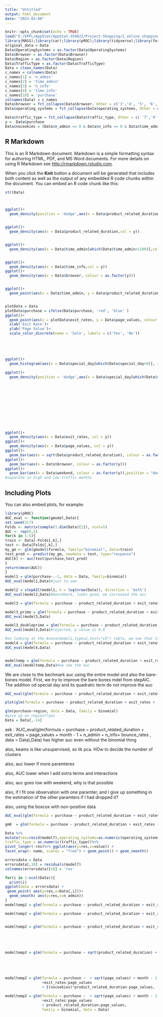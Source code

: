 ```yaml
---
title: "Untitled"
output: html_document
date: "2023-03-08"
---
```


```r
knitr::opts_chunk$set(echo = TRUE)
load("E:/EPFL/AppStat/AppStat-359822/Project-Shopping/2_online_shopping.RData")
library(MASS);library(car);library(pROC);library(tidyverse);library(forcats);library(janitor)
original_data = Data
Data$OperatingSystems = as.factor(Data$OperatingSystems)
Data$Browser = as.factor(Data$Browser)
Data$Region = as.factor(Data$Region)
Data$TrafficType = as.factor(Data$TrafficType)
Data = clean_names(Data)
c_names = colnames(Data)
c_names[1] = 'n_admin'
c_names[2] = 'time_admin'
c_names[3] = 'n_info'
c_names[4] = 'time_info'
c_names[18] = 'purchase'
colnames(Data) = c_names
Data$browser = fct_collapse(Data$browser, Other = c('3','4', '5', '6','7','8','9','10','11','12','13'))
Data$operating_systems = fct_collapse(Data$operating_systems, Other = c('5','6', '7','8'))

Data$traffic_type = fct_collapse(Data$traffic_type, Other = c( '7','9','12','14','15','16','17','18','19'))
y =  Data$purchase
Data$nocookies = (Data$n_admin == 0 & Data$n_info == 0 & Data$time_admin == 0 & Data$time_info == 0 )
```

## R Markdown

This is an R Markdown document. Markdown is a simple formatting syntax for authoring HTML, PDF, and MS Word documents. For more details on using R Markdown see <http://rmarkdown.rstudio.com>.

When you click the **Knit** button a document will be generated that includes both content as well as the output of any embedded R code chunks within the document. You can embed an R code chunk like this:

```r
str(Data)



ggplot()+
  geom_density(position = 'dodge',aes(x = Data$product_related_duration[which(Data$product_related_duration <110)],col = y[which(   Data$product_related_duration <110)]))


ggplot()+
  geom_density(aes(x = Data$product_related_duration,col = y))


ggplot()+
  geom_density(aes(x = Data$time_admin[which(Data$time_admin<1100)],col = y[which(Data$time_admin<1100)]))


ggplot()+
  geom_density(aes(x = Data$time_info,col = y))
ggplot()+
  geom_density(aes(x = Data$browser, colour = as.factor(y)))


ggplot()+
  geom_point(aes(x = Data$time_admin, y = Data$product_related_duration), col = ifelse(Data$purchase, 'red', 'blue' ))


plotData = Data
plotData$purchase = ifelse(Data$purchase, 'red', 'blue' )
ggplot()+
  geom_point(aes(x = plotData$exit_rates, y = Data$page_values, colour = plotData$purchase))+ 
  xlab('Exit Rate')+
  ylab('Page Value')+
  scale_color_discrete(name = 'Sale', labels = c('Yes', 'No'))





ggplot()+
  geom_histogram(aes(x = Data$special_day[which(Data$special_day>0)], col = y[which(Data$special_day>0)]))

ggplot()+
  geom_density(position = 'dodge',aes(x = Data$special_day[which(Data$special_day>0)], col = y[which(Data$special_day>0)]))












ggplot()+
  geom_density(aes(x = Data$exit_rates, col = y))
ggplot()+
  geom_density(aes(x = Data$page_values, col = y))
ggplot()+
  geom_bar(aes(x = sqrt(Data$product_related_duration), colour = as.factor(y)))
ggplot()+
  geom_bar(aes(x = Data$browser, colour = as.factor(y)))
ggplot()+
  geom_bar(aes(x = Data$weekend, colour = as.factor(y)),position = "dodge2")
#separate in high and low traffic months  
```

## Including Plots

You can also embed plots, for example:

```r
library(pROC)
AUC_eval <- function(gmodel,Data){
set.seed(517)
Folds <- matrix(sample(1:dim(Data)[1]), ncol=5)
AUC <- rep(0,5)
for(k in 1:5){
train <- Data[-Folds[,k],]
test <- Data[Folds[,k],]
my_gm <- glm(gmodel$formula, family="binomial", data=train)
test_pred <- predict(my_gm, newdata = test, type="response")
AUC[k] <- auc(test$purchase,test_pred)
}
return(mean(AUC))
}
model1 = glm(purchase~.-1, data = Data, family=binomial)
AUC_eval(model1,Data)#just to see

model2 = stepAIC(model1, k = log(nrow(Data)), direction = 'both')
AUC_eval(model2,Data)#benchmark, looks good, we increased the auc

model3 = glm(formula = purchase ~ product_related_duration + exit_rates + page_values + month - 1, family = binomial, data = Data)

model3_prime = glm(formula = purchase ~ product_related_duration + exit_rates + page_values + month + visitor_type + special_day - 1, data = Data, family = binomial)
AUC_eval(model3,Data)

model3_doubleprime = glm(formula = purchase ~ product_related_duration + exit_rates + page_values + month + visitor_type + special_day + I(special_day^2)- 1, data = Data, family = binomial)
AUC_eval(model3,Data)#rejected, p value is 0.8

#on looking at the Anova(model1,type=2,test="LR") table, we see that traffic type seems inmportant but is not in the model. we introduct it
model4 = glm(formula = purchase ~ product_related_duration + exit_rates + page_values + month + visitor_type + traffic_type - 1, data = Data, family = binomial)
AUC_eval(model4,Data)


modeltemp = glm(formula = purchase ~ product_related_duration + exit_rates + (page_values)**2 + month - 1 + n_admin + n_info + visitor_type + traffic_type, family = binomial, data = Data)
AUC_eval(modeltemp,Data)#we see the auc
```
We are close to the bechmark auc using the entire model and also the bare-bones model.
First, we try to improve the bare bones mdel from stepAIC. The addition od special day and its quadratic term do not improve the auc

```r
AUC_eval(glm(formula = purchase ~ product_related_duration + exit_rates +        page_values + month - 1 + n_admin + n_info*time_info+ bounce_rates , family = binomial, data = Data),Data)#we see the 

plot(glm(formula = purchase ~ product_related_duration + exit_rates +        page_values + month - 1 + n_admin + n_info*time_info+ bounce_rates , family = binomial, data = Data))#remove some observations?
```


```r
glm(purchase~region, data = Data, family = binomial)
#give up on region??yes
Data = Data[,-14]

```









ask :
'AUC_eval(glm(formula = purchase ~ product_related_duration + exit_rates +        page_values + month - 1 + n_admin + n_info+ bounce_rates , data = Data),Data)
has higher auc even without the binomial thing

 also, keams is like unsupervised, so lik pca. HOw to decide the number of clusters
 
 also, auc lower if more paramteres
 
 also, AUC lower when I add extra terms and interactions
 
 also, auc goes low with weekend, why is that possible
 
 also, if I fit one observation with one paramter, and I give up something in the estimation of the other paramters if I had dropped it?
 
 also, using the boxcox with non-positive data
 
 
 
 
```r
AUC_eval(glm(formula = purchase ~ product_related_duration + exit_rates + page_values + month - 1 + n_admin + n_info*time_info+ bounce_rates , family = binomial, data = Data),Data)#we see the 
```
 
```r
gm0  = glm(formula = purchase ~ product_related_duration + exit_rates + page_values + month - 1 + n_admin + n_info*time_info+ bounce_rates +I(product_related_duration^2), family = binomial, data = Data)

Data %>%
mutate(res=resid(model7),operating_systems=as.numeric(operating_systems), month = as.numeric(month), browser=as.numeric(browser), region = as.numeric(region),  visitor_type = as.numeric(visitor_type), month = as.numeric(as.factor(month)),
traffic_type = as.numeric(traffic_type))%>%
pivot_longer(-res)%>% ggplot(aes(y=res,x=value)) +
facet_wrap(~ name, scales = "free") + geom_point() + geom_smooth()
```



```r
errorsdata = Data
errorsdata[,18] = residuals(model7)
colnames(errorsdata)[18] = 'res'

for(i in 1:ncol(Data)){
  print(i)
ggplot(data = errorsdata) +
 geom_point( aes(y=res,x=Data[,i]))+
  geom_smooth( aes(y=res,x=n_admin))
}
modeltemp2 = glm(formula = purchase ~ product_related_duration + exit_rates + page_values + month - 1   + I(nocookies)*exit_rates + I(nocookies)*page_values + I(nocookies)*product_related_duration, family = binomial, data = Data)

modeltemp2 = glm(formula = purchase ~ product_related_duration + exit_rates + page_values + month - 1   + I(nocookies)*exit_rates + I(nocookies)*page_values + I(nocookies)*product_related_duration +exit_rates:page_values + I(nocookies)*product_related_duration:page_values, family = binomial, data = Data)


modeltemp2 = glm(formula = purchase ~ product_related_duration + exit_rates + sqrt(page_values) + month - 1   + I(nocookies)*exit_rates + I(nocookies)*page_values + I(nocookies)*product_related_duration +exit_rates:page_values + I(nocookies)*product_related_duration:page_values, family = binomial, data = Data)





modeltemp2 = glm(formula = purchase ~ sqrt(product_related_duration) + sqrt(exit_rates) + sqrt(page_values) + month - 1   + I(nocookies)*exit_rates + I(nocookies)*page_values + I(nocookies)*product_related_duration +exit_rates:page_values + I(nocookies)*product_related_duration:page_values, family = binomial, data = Data)





modeltemp2 = glm(formula = purchase ~  + sqrt(page_values) + month - 1   + I(nocookies)*exit_rates + I(nocookies)*page_values + I(nocookies)*product_related_duration 
                 +exit_rates:page_values 
                 + I(nocookies)*product_related_duration:page_values, family = binomial, data = Data)

modeltemp2 = glm(formula = purchase ~  + sqrt(page_values) + month - 1   + I(nocookies)*exit_rates + I(nocookies)*page_values + I(nocookies)*product_related_duration 
                 +exit_rates:page_values 
                 + product_related_duration:page_values,
                 family = binomial, data = Data)

```

